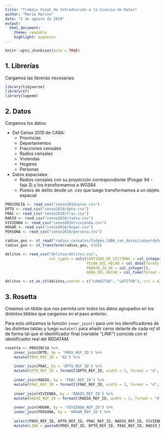 ---
title: "Trabajo Final de Introducción a la Ciencia de Datos"
author: "María Marino"
date: "2 de agosto de 2019"
output:
  html_document:
    theme: readable
    highlight: pygments
---

```{r setup, include=FALSE}
knitr::opts_chunk$set(echo = TRUE)
```

## 1. Librerías

Cargamos las librerías necesarias:

```{r Librerías, echo=TRUE, results='hide', warning=FALSE, message=FALSE}
library(tidyverse)
library(sf)
library(lwgeom)
```

## 2. Datos

Cargamos los datos:

 * Del Censo 2010 de CABA:
 	+ Provincias
 	+ Departamentos
 	+ Fracciones censales
 	+ Radios censales
 	+ Viviendas
	+ Hogares
 	+ Personas  
 	
 * Datos espaciales:
 	+ Radios censales con su proyección correspondiente (Posgar 94 - faja 3) y los transformamos a WGS84
 	+ Puntos de delito desde un .csv que luego transformamos a un objeto espacial


```{r Datos, echo=TRUE, results='hide', warning=FALSE, message=FALSE}
PROVINCIA <- read_csv("censo2010/prov.csv")
DPTO <- read_csv("censo2010/dpto.csv")
FRAC <- read_csv("censo2010/frac.csv")
RADIO <- read_csv("censo2010/radio.csv")
VIVIENDA <- read_csv("censo2010/vivienda.csv")
HOGAR <- read_csv("censo2010/hogar.csv")
PERSONA <- read_csv("censo2010/persona.csv")

radios_geo <- st_read("radios_censales/Codgeo_CABA_con_datos/cabaxrdatos.shp",crs=22183)
radios_geo <- st_transform(radios_geo, 4326)

delitos <- read_csv("delitos/delitos.csv", 
					col_types = cols(CANTIDAD_DE_VICTIMAS = col_integer(), 
									 FECHA_DEL_HECHO = col_date(format = "%Y-%m-%d"), 
									 FRANJA_24_HS = col_integer(), 
									 HORA_DEL_HECHO = col_time(format = "%H:%M:%S")))

delitos <- st_as_sf(delitos,coords = c("LONGITUD", "LATITUD"), crs = 4326)
```

## 3. Rosetta

Creamos un tibble que nos permita unir todos los datos agrupados en los distintos tibbles que cargamos en el paso anterior.

Para esto utilizamos la función ```inner_join()``` para unir los identificadores de las distintas tablas y luego ```mutate()``` para añadir ceros delante de cada *ref id* de forma tal que el identificador final (variable *"LINK"*) coincida con el identificador real del REDATAM. 

```{r Rosetta, echo=TRUE}
rosetta <- PROVINCIA %>%
	inner_join(DPTO, by = 'PROV_REF_ID') %>%
	mutate(PROV_REF_ID = '02') %>%
	
	inner_join(FRAC, by = 'DPTO_REF_ID') %>%
	mutate(DPTO_REF_ID = formatC(DPTO_REF_ID, width = 3, format = "d", flag = "0")) %>%
	
	inner_join(RADIO, by = 'FRAC_REF_ID') %>%
	mutate(FRAC_REF_ID = formatC(FRAC_REF_ID, width = 2, format = "d", flag = "0")) %>%
	
	inner_join(VIVIENDA, by = 'RADIO_REF_ID') %>%
	mutate(RADIO_REF_ID = formatC(RADIO_REF_ID, width = 2, format = "d", flag = "0")) %>%
	
	inner_join(HOGAR, by = 'VIVIENDA_REF_ID') %>%
	inner_join(PERSONA, by = 'HOGAR_REF_ID') %>%
	
	select(PROV_REF_ID, DPTO_REF_ID, FRAC_REF_ID, RADIO_REF_ID, VIVIENDA_REF_ID, HOGAR_REF_ID, PERSONA_REF_ID) %>%
	mutate(LINK = paste0(PROV_REF_ID, DPTO_REF_ID, FRAC_REF_ID, RADIO_REF_ID))
```

